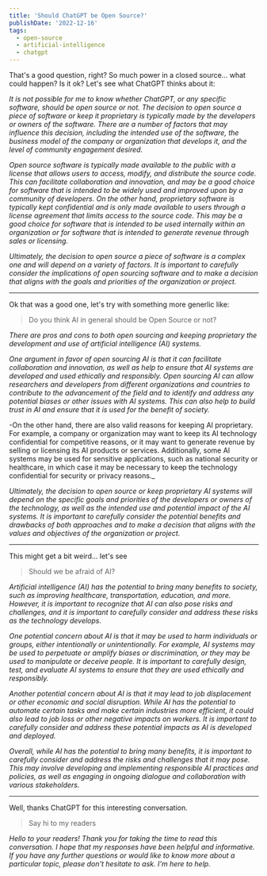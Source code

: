 ```yaml
---
title: 'Should ChatGPT be Open Source?'
publishDate: '2022-12-16'
tags:
  - open-source
  - artificial-intelligence
  - chatgpt
---
```



That's a good question, right? So much power in a closed source... what could happen? Is it ok? Let's see what ChatGPT thinks about it:

_It is not possible for me to know whether ChatGPT, or any specific software, should be open source or not. The decision to open source a piece of software or keep it proprietary is typically made by the developers or owners of the software. There are a number of factors that may influence this decision, including the intended use of the software, the business model of the company or organization that develops it, and the level of community engagement desired._

_Open source software is typically made available to the public with a license that allows users to access, modify, and distribute the source code. This can facilitate collaboration and innovation, and may be a good choice for software that is intended to be widely used and improved upon by a community of developers. On the other hand, proprietary software is typically kept confidential and is only made available to users through a license agreement that limits access to the source code. This may be a good choice for software that is intended to be used internally within an organization or for software that is intended to generate revenue through sales or licensing._

_Ultimately, the decision to open source a piece of software is a complex one and will depend on a variety of factors. It is important to carefully consider the implications of open sourcing software and to make a decision that aligns with the goals and priorities of the organization or project._

---

Ok that was a good one, let's try with something more generlic like:

> Do you think AI in general should be Open Source or not?

_There are pros and cons to both open sourcing and keeping proprietary the development and use of artificial intelligence (AI) systems._

_One argument in favor of open sourcing AI is that it can facilitate collaboration and innovation, as well as help to ensure that AI systems are developed and used ethically and responsibly. Open sourcing AI can allow researchers and developers from different organizations and countries to contribute to the advancement of the field and to identify and address any potential biases or other issues with AI systems. This can also help to build trust in AI and ensure that it is used for the benefit of society._

-On the other hand, there are also valid reasons for keeping AI proprietary. For example, a company or organization may want to keep its AI technology confidential for competitive reasons, or it may want to generate revenue by selling or licensing its AI products or services. Additionally, some AI systems may be used for sensitive applications, such as national security or healthcare, in which case it may be necessary to keep the technology confidential for security or privacy reasons.\_

_Ultimately, the decision to open source or keep proprietary AI systems will depend on the specific goals and priorities of the developers or owners of the technology, as well as the intended use and potential impact of the AI systems. It is important to carefully consider the potential benefits and drawbacks of both approaches and to make a decision that aligns with the values and objectives of the organization or project._

---

This might get a bit weird... let's see

> Should we be afraid of AI?

_Artificial intelligence (AI) has the potential to bring many benefits to society, such as improving healthcare, transportation, education, and more. However, it is important to recognize that AI can also pose risks and challenges, and it is important to carefully consider and address these risks as the technology develops._

_One potential concern about AI is that it may be used to harm individuals or groups, either intentionally or unintentionally. For example, AI systems may be used to perpetuate or amplify biases or discrimination, or they may be used to manipulate or deceive people. It is important to carefully design, test, and evaluate AI systems to ensure that they are used ethically and responsibly._

_Another potential concern about AI is that it may lead to job displacement or other economic and social disruption. While AI has the potential to automate certain tasks and make certain industries more efficient, it could also lead to job loss or other negative impacts on workers. It is important to carefully consider and address these potential impacts as AI is developed and deployed._

_Overall, while AI has the potential to bring many benefits, it is important to carefully consider and address the risks and challenges that it may pose. This may involve developing and implementing responsible AI practices and policies, as well as engaging in ongoing dialogue and collaboration with various stakeholders._

---

Well, thanks ChatGPT for this interesting conversation.

> Say hi to my readers

_Hello to your readers! Thank you for taking the time to read this conversation. I hope that my responses have been helpful and informative. If you have any further questions or would like to know more about a particular topic, please don't hesitate to ask. I'm here to help._
